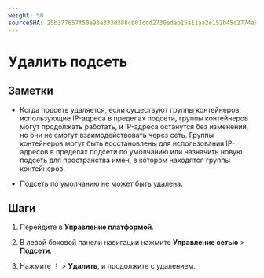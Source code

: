 ```yaml
---
weight: 50
sourceSHA: 25b377657f50e98e333d388cb01ccd2730edab15a11aa2e152b45c2774a82f31
---
```


# Удалить подсеть

## Заметки

- Когда подсеть удаляется, если существуют группы контейнеров, использующие IP-адреса в пределах подсети, группы контейнеров могут продолжать работать, и IP-адреса останутся без изменений, но они не смогут взаимодействовать через сеть. Группы контейнеров могут быть восстановлены для использования IP-адресов в пределах подсети по умолчанию или назначить новую подсеть для пространства имен, в котором находятся группы контейнеров.

- Подсеть по умолчанию не может быть удалена.

## Шаги

1. Перейдите в **Управление платформой**.

2. В левой боковой панели навигации нажмите **Управление сетью** > **Подсети**.

3. Нажмите ⋮ > **Удалить**, и продолжите с удалением.
